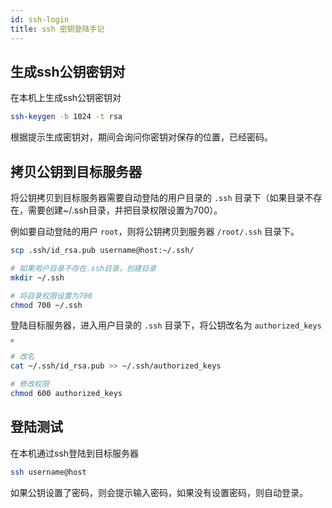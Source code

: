 ```yaml
---
id: ssh-login
title: ssh 密钥登陆手记
---
```


## 生成ssh公钥密钥对

在本机上生成ssh公钥密钥对

```bash
ssh-keygen -b 1024 -t rsa
```

根据提示生成密钥对，期间会询问你密钥对保存的位置，已经密码。

## 拷贝公钥到目标服务器

将公钥拷贝到目标服务器需要自动登陆的用户目录的 `.ssh` 目录下（如果目录不存在，需要创建~/.ssh目录，并把目录权限设置为700）。

例如要自动登陆的用户 `root`，则将公钥拷贝到服务器 `/root/.ssh` 目录下。

```bash
scp .ssh/id_rsa.pub username@host:~/.ssh/
```

```bash
# 如果用户目录不存在.ssh目录，创建目录
mkdir ~/.ssh

# 将目录权限设置为700
chmod 700 ~/.ssh
```

登陆目标服务器，进入用户目录的 `.ssh` 目录下，将公钥改名为 `authorized_keys` 。

```bash
# 改名
cat ~/.ssh/id_rsa.pub >> ~/.ssh/authorized_keys

# 修改权限
chmod 600 authorized_keys
```

## 登陆测试

在本机通过ssh登陆到目标服务器

```bash
ssh username@host
```

如果公钥设置了密码，则会提示输入密码，如果没有设置密码，则自动登录。